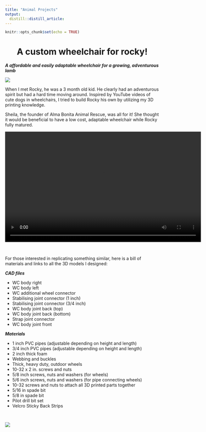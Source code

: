 ```yaml
---
title: "Animal Projects"
output:
  distill::distill_article:
---
```


```r
knitr::opts_chunk$set(echo = TRUE)
```

# A custom wheelchair for rocky! {style="text-align:center;"}

***A affordable and easily adaptable wheelchair for a growing, adventurous lamb*** 

![](assets/rockywheelchair1.jpg)

When I met Rocky, he was a 3 month old kid. He clearly had an adventurous spirit but had a hard time moving around. Inspired by YouTube videos of cute dogs in wheelchairs, I tried to build Rocky his own by utilizing my 3D printing knowledge.

Sheila, the founder of Alma Bonita Animal Rescue, was all for it! She thought it would be beneficial to have a low cost, adaptable wheelchair while Rocky fully matured. 

<video width="640" height="360" controls>
  <source src="assets/rockywheelchair3.mov" type="video/mp4">
</video>

<br>

For those interested in replicating something similar, here is a bill of materials and links to all the 3D models I designed:

***CAD files***

* WC body right
* WC body left
* WC additional wheel connector
* Stabilising joint connector (1 inch)
* Stabilising joint connector (3/4 inch)
* WC body joint back (top)
* WC body joint back (bottom)
* Strap joint connector
* WC body joint front

***Materials***

* 1 inch PVC pipes (adjustable depending on height and length)
* 3/4 inch PVC pipes (adjustable depending on height and length)
* 2 inch thick foam
* Webbing and buckles
* Thick, heavy duty, outdoor wheels
* 10-32 x 2 in.  screws and nuts
* 5/8 inch screws, nuts and washers (for wheels)
* 5/6 inch screws, nuts and washers (for pipe connecting wheels)
* 10-32 screws and nuts to attach all 3D printed parts together 
* 5/16 in spade bit
* 5/8 in spade bit
* Pilot drill bit set
* Velcro Sticky Back Strips 


<br>

![](assets/rockywheelchair2.png)